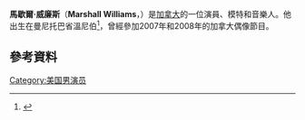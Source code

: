 {{Infobox person
| name        = Marshall Williams
| image       =
| alt         = 
| caption     = 
| birth_name  = <!-- only use if different from name -->
| birth_date  = {{Birth date and age|1989|07|31}}
| birth_place = [[加拿大|加拿大]][[曼尼托巴省|曼尼托巴省]][[溫尼伯|溫尼伯]]
| residence   = [[加拿大|加拿大]][[安大略省|安大略省]][[溫尼伯|溫尼伯]]
| nationality = [[加拿大|加拿大]]
| other_names = 
| occupation  = 演員，模特，音樂人
| years_active= 2005–現在
| known_for   = 
| height      = {{height|cm=1,83}}
}}
'''馬歇爾·威廉斯'''（'''Marshall Williams'''，{{bd|1989年|7月31日}}）是[[加拿大|加拿大]]的一位演員、模特和音樂人。他出生在曼尼托巴省溫尼伯<ref name="MW">{{cite web|url=http://www.winnipegfreepress.com/arts-and-life/entertainment/arts/model-citizen-237118651.html?device=mobile|title=Winnipeg actor genetically blessed, but more than just a pretty face|last=Prokosh|first=Kevin|date=2013-12-24|website    =http://www.winnipegfreepress.com/|accessdate =July 19, 2014
}}</ref>，曾經參加2007年和2008年的加拿大偶像節目。
==參考資料==
{{reflist}}
[[Category:美国男演员|Category:美国男演员]]